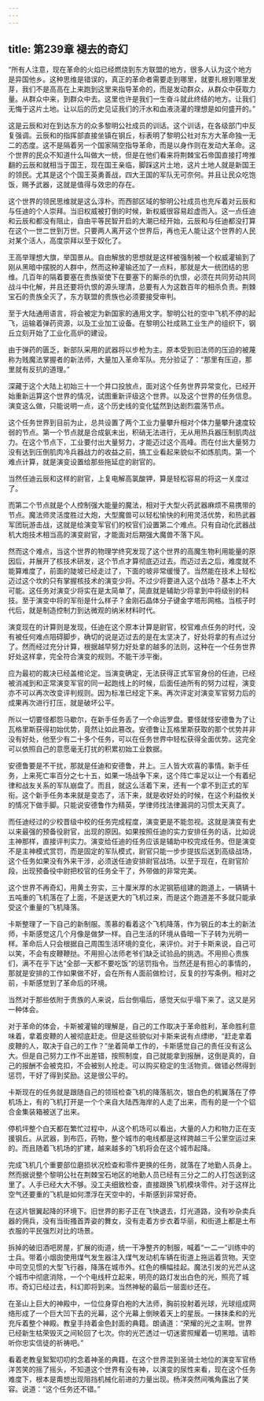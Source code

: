```yaml
---
---
---
```

title: 第239章 褪去的奇幻
---



“所有人注意，现在革命的火焰已经燃烧到东方联盟的地方，很多人认为这个地方是异国他乡。这种思维是错误的，真正的革命者需要走到哪里，就要扎根到哪里发芽，我们不是高高在上来跑到这里来指导革命的，而是发动群众，从群众中获取力量。从群众中来，到群众中去。这里也许是我们一生奋斗就此终结的地方。让我们无悔于这片土地。让以后的历史见证我们的汗水和血液浇灌的理想是如何盛开的。”

这是云辰和对在到达东方的众多黎明公社成员的训话。这个训话，在各级部门中反复强调。云辰和的指挥部直接坐镇在钢丘，标表明了黎明公社对东方大革命独一无二的态度。这不是隔着另一个国家隔空指导革命，而是以身作则在发动大革命。这个世界的民众不知道什么叫做大一统，但是在他们看来将荆棘宝石帝国直接打垮推翻的云辰和就相当于国王，现在国王亲临，脚踩这片土地，这片土地人就是新国王的领民。尤其是这个个国王英勇善战，四大王国的军队无可奈何。并且让民众吃饱饭，赐予武器，这就是值得与效忠的存在。

这个世界的领民思维就是这么淳朴。而西部区域的黎明公社成员也充斥着对云辰和与任迪的个人崇拜。当旧权威被打倒的时候，新权威很容易趁虚而入。这一点任迪和云辰和都没有阻止，自由平等民智开启的大潮已经开始，云辰和与任迪都没打算在这个一世二世到万世。只要两人离开这个世界后，再也无人能让这个世界的人民对某个活人，高度崇拜以至于奴化了。

王高举理想大旗，举国景从。自由解放的思想就是这样被强制被一个权威灌输到了刚从黑暗中摆脱的人群中，然而这种灌输还加了一点料，那就是大一统团结的思维。几百年的隔着要塞在贵族驱使下在要塞下的厮杀的仇恨，必须在共同劳动共同战斗中化解，并且还要将仇恨的源头理清，总要有人为这数百年的相杀负责。荆棘宝石的贵族全灭了，东方联盟的贵族也必须要接受审判。

至于大陆通用语言，将会被定为新国家的通用文字。黎明公社的空中飞机不停的起飞，运输着弹药资源，以及工业加工设备。在黎明公社成熟工业生产的组织下，钢丘立刻开始了工业化高炉的建设。

由于弹药的匮乏，新部队采用的武器将以步枪为主。原本受到旧法师的压迫的被蔑称为贱魔法掌握者的新法师，大量加入革命军队。充分验证了：“那里有压迫，那里就有反抗的道理。”

深藏于这个大陆上初始三十一个井口投放点，面对这个任务世界异常变化，已经开始重新运算这个世界的情况，试图重新评级这个世界。以及这个世界的任务信息。演变这么做，只能说明一点，这个历史线的变化猛然到达剧烈震荡节点。

这个任务世界到目前为止，总共设置了两个工业力量攀升相对个体力量攀升速度较弱的节点。第一个节点就是合成氨未出，积硝无法进行，无从用热兵器压制肌肉战力。在这个节点下，工业要付出大量努力，才能迈过这个高峰。而在付出大量努力没有达到压倒肌肉冷兵器战力的收益之前，搞工业看起来貌似不如炼肌肉。第一个难点计算，就是演变设置给那些拖延症的尉官的。

当然任迪云辰和这样的尉官，上复电解高氯酸钾，算是轻松容易的将这一关度过了。

而第二个节点就是个人控制强大能量的魔法，相对于大型火药武器麻烦不易携带的节点。魔法师灵活度胜过大炮，大型魔兽可以轻松愉快的利用灵活优势，和热武器军团玩游击战，这就是给演变军官们的校官们设置第二个难点。只有自动化武器战机大炮技术相当高的演变尉官，才能面对后期强大魔兽不落下风。

然而这个难点，当这个世界的物理学终究发现了这个世界的高魔生物利用能量的原因后，并展开了核技术研发，这个节点才算彻底迈过去。而迈过去之后，难度就不能算难度了，前面的陡坡已经走过了，下面的坡非常缓慢了。当然能在技术上轻松迈过这个坎的只有掌握核技术的演变少将。不过少将要进入这个战场？基本上不大可能。这任务对演变少将实在是太简单了，简直就是辅助少将拿到中将级别的科技。至于演变中将的军衔是什么样子？金刚石晶体分子键金字塔形网格。当核子时代后，就是制造控制力到达微观的纳米材料时代。

演变现在的计算则是发现，任迪在这个原本计算是尉官，校官难点任务的时代，没有被任何难点阻碍脚步，确切的说是迈过去的是在太坚决了，好处将拿的有点过分了。然而经过充分计算，根据越早努力好处拿的越多的法则，这种在一个任务世界好处这样拿，完全符合演变的规则。不能干涉平衡。

应为最初的裁决已经盖棺论定。当演变确定，无法获得正式军官身份的任迪，已经被消减到和正常演变军官的同一起跑线上的时候，后面任迪所有的努力过程，演变亦不可以再次改变评判规则。因为标准已经定下来。再次评定对演变军官努力后的成果再次进行打压，就是破坏公平。

所以一切要怪都怨马歇尔，在新手任务丢了一个命运罗盘。要怪就怪安德鲁为了让瓦格里斯获得初始优势，竟然让如此篡改。安德鲁让瓦格里斯获取的那个优势并非没有好处，他至少有二十多个任务，可以在任务世界中轻松获得全面优势。这完全可以依照自己的意愿毫无打扰的积累初始工业数据。

安德鲁要是不干扰，那就是任迪和安德鲁，井上。三人皆大欢喜的事情。新手任务，上来死亡率百分之七十五，如果一场战争下来，这个阵亡率足以让一个有着纪律和战友关系的军队崩盘了。而且，就这么活着下来，还有一个拿不到正式的军衔。这个新手任务本来就是变态了，活下来，就是收好处的时候，在这个利益攸关的情况下做手脚。只能说安德鲁作为精英，学律师找法律漏洞的习惯太天真了。

而任迪经过的少校晋级中校的任务完成程度，演变更是不能忽视。这就是演变有史以来最强的预备役尉官，出现的原因。如果按照任迪的实力安排任务的话，比如说主神那样，直接评判实力。演变给任迪的任务应该是辅助中校完成任务。但是演变不是主神模式赏罚，而是固定的军队模式，尉官只能一步步提拔后送到高级战场，这个任务如果没有外来干涉，必须送任迪安排尉官战场。以至于现在，在尉官阶段，出现预备役中尉把校官的任务全干了，外带做的非常完美。

这个世界不再奇幻，用黄土夯实，三十厘米厚的水泥钢筋组建的跑道上，一辆辆十五吨重的飞机落在了上面，不是送更大的飞机过来，而是这个跑道差不多就只能承受这个重量的飞机降落。

卡斯整理了一下自己的新制服。羡慕的看着这个飞机降落，作为钢丘的本土的新法师，卡斯感觉这几个月像是做梦一样。自己生活的环境从昏暗一下子转为光明一样。革命后人只会根据自己周围生活环境的变化，来评价。对于卡斯来说，自己可以笑，不会有皮鞭鞭挞。不用担心法师老爷们缺乏试验品的挑选。不用担心贵族们，满不在乎下达“全部一天都不要吃饭”的惩罚指令。当然还是有担心的事情的，那就是安排的工作如果做不好，会在所有人面前做检讨，反复的抄写条例。相对之前，卡斯感觉到了革命后的环境。

当然对于那些依附于贵族的人来说，后台倒塌后，感觉天似乎塌下来了。这又是另一种体会。

对于革命的体会，卡斯被灌输的理解是，自己的工作取决于革命胜利，革命胜利意味着，拿着皮鞭的人被彻底赶走。但是这些貌似对卡斯来说有点缥缈，“赶走拿着皮鞭的人，取决于自己的工作？”坐着简单工作的，卡斯感觉自己的责任没有这么大。但是自己努力工作不出差错，按照制度，自己就能拿到报酬，这倒是真的，自己的报酬不会被克扣，不会被别人抢走。可以购买稳定的生活物资。做错必然得到惩罚，干好了得到奖励。这是很公平的。

卡斯现在的任务就是跟随自己的领班检查飞机的降落航次，银白色的机翼落在了停机场上，有的飞机打开是一个个来自大陆西海岸的人走了出来，而有的是一个个铝合金集装箱被送了出来。

停机坪整个白天都在繁忙过程中，从这个机场可以看出，大量的人力和物力正在支援钢丘。从武器，到布匹，药物，整个城市的电线都是这样跨越三千公里空运过来的。而且随着飞机场的扩建，越来越多的飞机将会在这个城市起降。

完成飞机几个重要部位磨损状况检查和零件更换的任务，就落在了地勤人员身上。然而据说整个黎明公社在荆棘宝石地区的地勤人员已经有三分之二的人打包送到这里了。人手已经大大不够。没工夫细致检查，直接跟换飞机模块零件。对于这样比空气还要重的飞机是如何漂浮在天空中的，卡斯感到非常好奇。

在这片银翼起降的环境下。旧世界的影子正在飞快退去，灯光道路，没有吵杂卖兵器的佣兵，没有当街搔首弄姿的舞女，没有走着方步衣着华丽，和街道上都是土布衣服的平民强烈对比的场景。

拆掉的破旧酒吧房屋，扩展的街道，统一干净整齐的制服，喊着“一二一”训练中的士兵。带着小烟囱使用煤气发生器注入煤气发动机车辆在街道上拖运着货物。天空中司空见惯的大型飞行器，降落在城市外。红色的横幅挂起。魔法引发的光芒从这个城市中彻底消除，一个个电线杆立起来，明亮的路灯发出白色的光，照亮了城市。奇幻已经过去，科幻即将到来。当然神秘的最后一层面纱还在。

在圣山上巨大的神殿中，一位位身穿白袍的大法师，胸前投射着光球，光球组成网络形成了一个巨大凹下去的光幕，这个光幕上倒映着天上的星辰。一抹抹柔和的光充斥着整个神殿。教皇手持着金色封面的典籍。朗诵道：“荣耀的光之主啊。世界已经新生枯荣毁灭之间轮回了七次。你的光芒透过一切迷雾照耀着一切黑暗。请聆听你忠实信徒的祈祷吧。”

看着老教皇絮絮叨叨的念着神圣的典籍，在这个世界混到圣骑士地位的演变军官杨洋苦笑的摇了摇头，不知道这个世界有没有神，以演变的尿性来看，现在这个任务难度下，根本是甭想出现阻挡机械化前进的力量出现。杨洋突然间嘴角露出了笑容。说道：“这个任务还不错。”